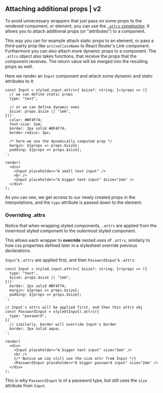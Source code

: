## Attaching additional props | v2

To avoid unnecessary wrappers that just pass on some props to the rendered component, or element, you can use the [`.attrs` constructor](/docs/api#attrs). It allows you to attach additional props (or "attributes") to a component.

This way you can for example attach static props to an element, or pass a third-party prop like `activeClassName` to React Router's Link component. Furthermore you can also attach more dynamic props to a component. The `.attrs` object also takes functions, that receive the props that the component receives. The return value will be merged into the resulting props as well.

Here we render an `Input` component and attach some dynamic and static attributes to it:

```react
const Input = styled.input.attrs<{ $size?: string; }>(props => ({
  // we can define static props
  type: "text",

  // or we can define dynamic ones
  $size: props.$size || "1em",
}))`
  color: #BF4F74;
  font-size: 1em;
  border: 2px solid #BF4F74;
  border-radius: 3px;

  /* here we use the dynamically computed prop */
  margin: ${props => props.$size};
  padding: ${props => props.$size};
`;

render(
  <div>
    <Input placeholder="A small text input" />
    <br />
    <Input placeholder="A bigger text input" $size="2em" />
  </div>
);
```

As you can see, we get access to our newly created props in the interpolations, and the `type` attribute is passed down to the element.

### Overriding .attrs
Notice that when wrapping styled components, `.attrs` are applied from the innermost styled component to the outermost styled component.

This allows each wrapper to **override** nested uses of `.attrs`, similarly to how css properties defined later in a stylesheet override previous declarations.

`Input`'s `.attrs` are applied first, and then `PasswordInput`'s `.attrs`:
```react
const Input = styled.input.attrs<{ $size?: string; }>(props => ({
  type: "text",
  $size: props.$size || "1em",
}))`
  border: 2px solid #BF4F74;
  margin: ${props => props.$size};
  padding: ${props => props.$size};
`;

// Input's attrs will be applied first, and then this attrs obj
const PasswordInput = styled(Input).attrs({
  type: "password",
})`
  // similarly, border will override Input's border
  border: 2px solid aqua;
`;

render(
  <div>
    <Input placeholder="A bigger text input" size="2em" />
    <br />
    {/* Notice we can still use the size attr from Input */}
    <PasswordInput placeholder="A bigger password input" size="2em" />
  </div>
);
```
This is why `PasswordInput` is of a password type, but still uses the `size` attribute from `Input`.
